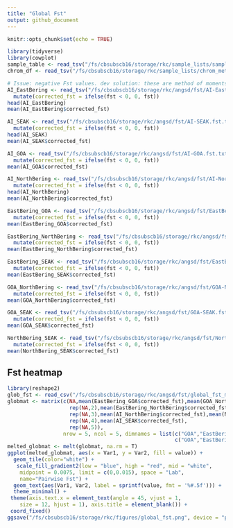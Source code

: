```yaml
---
title: "Global Fst"
output: github_document
---
```


```r
knitr::opts_chunk$set(echo = TRUE)
```

```r
library(tidyverse)
library(cowplot)
sample_table <- read_tsv("/fs/cbsubscb16/storage/rkc/sample_lists/sample_table.tsv")
chrom_df <- read_tsv("/fs/cbsubscb16/storage/rkc/sample_lists/chrom_meta_data.txt")
```

```r
# Issue: negative Fst values. dev solution: these are method of moments estimators so they can become negative unlike ML estimators. I would just cap them at zero
AI_EastBering <- read_tsv("/fs/cbsubscb16/storage/rkc/angsd/fst/AI-EastBering.fst.txt") %>% 
  mutate(corrected_fst = ifelse(fst < 0, 0, fst))
head(AI_EastBering)
mean(AI_EastBering$corrected_fst)
```
```r
AI_SEAK <- read_tsv("/fs/cbsubscb16/storage/rkc/angsd/fst/AI-SEAK.fst.txt") %>% 
  mutate(corrected_fst = ifelse(fst < 0, 0, fst))
head(AI_SEAK)
mean(AI_SEAK$corrected_fst)
```
```r
AI_GOA <- read_tsv("/fs/cbsubscb16/storage/rkc/angsd/fst/AI-GOA.fst.txt") %>% 
  mutate(corrected_fst = ifelse(fst < 0, 0, fst))
mean(AI_GOA$corrected_fst)
```

```r
AI_NorthBering <- read_tsv("/fs/cbsubscb16/storage/rkc/angsd/fst/AI-NorthBering.fst.txt") %>% 
  mutate(corrected_fst = ifelse(fst < 0, 0, fst))
head(AI_NorthBering)
mean(AI_NorthBering$corrected_fst)
```
```r
EastBering_GOA <- read_tsv("/fs/cbsubscb16/storage/rkc/angsd/fst/EastBering-GOA.fst.txt") %>% 
  mutate(corrected_fst = ifelse(fst < 0, 0, fst))
mean(EastBering_GOA$corrected_fst)
```
```r
EastBering_NorthBering <- read_tsv("/fs/cbsubscb16/storage/rkc/angsd/fst/EastBering-NorthBering.fst.txt") %>% 
  mutate(corrected_fst = ifelse(fst < 0, 0, fst))
mean(EastBering_NorthBering$corrected_fst)
```
```r
EastBering_SEAK <- read_tsv("/fs/cbsubscb16/storage/rkc/angsd/fst/EastBering-SEAK.fst.txt") %>% 
  mutate(corrected_fst = ifelse(fst < 0, 0, fst))
mean(EastBering_SEAK$corrected_fst)
```
```r
GOA_NorthBering <- read_tsv("/fs/cbsubscb16/storage/rkc/angsd/fst/GOA-NorthBering.fst.txt") %>% 
  mutate(corrected_fst = ifelse(fst < 0, 0, fst))
mean(GOA_NorthBering$corrected_fst)
```
```r
GOA_SEAK <- read_tsv("/fs/cbsubscb16/storage/rkc/angsd/fst/GOA-SEAK.fst.txt") %>% 
  mutate(corrected_fst = ifelse(fst < 0, 0, fst))
mean(GOA_SEAK$corrected_fst)
```
```r
NorthBering_SEAK <- read_tsv("/fs/cbsubscb16/storage/rkc/angsd/fst/NorthBering-SEAK.fst.txt") %>% 
  mutate(corrected_fst = ifelse(fst < 0, 0, fst))
mean(NorthBering_SEAK$corrected_fst)
```
## Fst heatmap
```r
library(reshape2)
glob_fst <- read_csv("/fs/cbsubscb16/storage/rkc/angsd/fst/global_fst_matrix.csv")
globmat <- matrix(c(NA,mean(EastBering_GOA$corrected_fst),mean(GOA_NorthBering$corrected_fst),mean(AI_GOA$corrected_fst),mean(GOA_SEAK$corrected_fst), 
                    rep(NA,2),mean(EastBering_NorthBering$corrected_fst),mean(AI_EastBering$corrected_fst),mean(EastBering_SEAK$corrected_fst), 
                    rep(NA,3),mean(AI_NorthBering$corrected_fst),mean(NorthBering_SEAK$corrected_fst),  
                    rep(NA,4),mean(AI_SEAK$corrected_fst), 
                    rep(NA,5)), 
                  nrow = 5, ncol = 5, dimnames = list(c("GOA","EastBering","NorthBering","AI","SEAK"),
                                                      c("GOA","EastBering","NorthBering","AI","SEAK")))
melted_globmat <- melt(globmat, na.rm = T)
ggplot(melted_globmat, aes(x = Var1, y = Var2, fill = value)) + 
  geom_tile(color="white") +
   scale_fill_gradient2(low = "blue", high = "red", mid = "white",
    midpoint = 0.0075, limit = c(0,0.015), space = "Lab",
    name="Pairwise Fst") +
  geom_text(aes(Var1, Var2, label = sprintf(value, fmt = '%#.5f'))) +
  theme_minimal() + 
 theme(axis.text.x = element_text(angle = 45, vjust = 1, 
    size = 12, hjust = 1), axis.title = element_blank()) +
 coord_fixed()
ggsave("/fs/cbsubscb16/storage/rkc/figures/global_fst.png", device = "png", width = 7, height = 7, units = "in")
```

